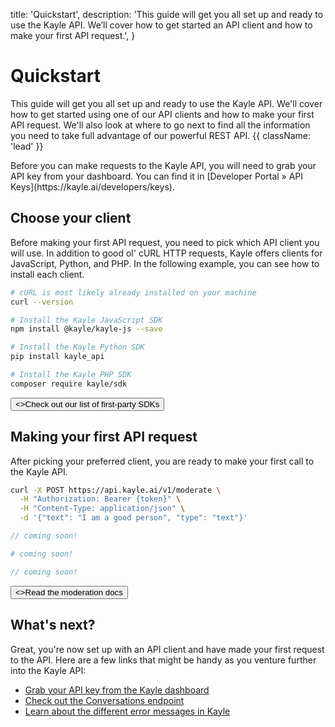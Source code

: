   title: 'Quickstart',
  description:
    'This guide will get you all set up and ready to use the Kayle API. We’ll cover how to get started an API client and how to make your first API request.',
}

# Quickstart

This guide will get you all set up and ready to use the Kayle API. We'll cover how to get started using one of our API clients and how to make your first API request. We'll also look at where to go next to find all the information you need to take full advantage of our powerful REST API. {{ className: 'lead' }}

<Note>
  Before you can make requests to the Kayle API, you will need to grab your
  API key from your dashboard. You can find it in [Developer Portal &raquo; API Keys](https://kayle.ai/developers/keys).
</Note>

## Choose your client

Before making your first API request, you need to pick which API client you will use. In addition to good ol' cURL HTTP requests, Kayle offers clients for JavaScript, Python, and PHP. In the following example, you can see how to install each client.

<CodeGroup>

```bash {{ title: 'cURL' }}
# cURL is most likely already installed on your machine
curl --version
```

```bash {{ language: 'js' }}
# Install the Kayle JavaScript SDK
npm install @kayle/kayle-js --save
```

```bash {{ language: 'python' }}
# Install the Kayle Python SDK
pip install kayle_api
```

```bash {{ language: 'php' }}
# Install the Kayle PHP SDK
composer require kayle/sdk
```

</CodeGroup>

<div className="not-prose">
  <Button href="/sdks" variant="text" arrow="right">
    <>Check out our list of first-party SDKs</>
  </Button>
</div>

## Making your first API request

After picking your preferred client, you are ready to make your first call to the Kayle API.

<CodeGroup tag="POST" label="/v1/moderate">

```bash {{ title: 'cURL' }}
curl -X POST https://api.kayle.ai/v1/moderate \
  -H "Authorization: Bearer {token}" \
  -H "Content-Type: application/json" \
  -d '{"text": "I am a good person", "type": "text"}'
```

```js
// coming soon!
```

```python
# coming soon!
```

```php
// coming soon!
```

</CodeGroup>

<div className="not-prose">
  <Button href="/docs/moderate/text" variant="text" arrow="right">
    <>Read the moderation docs</>
  </Button>
</div>

## What's next?

Great, you're now set up with an API client and have made your first request to the API. Here are a few links that might be handy as you venture further into the Kayle API:

- [Grab your API key from the Kayle dashboard](https://kayle.ai/developers/keys)
- [Check out the Conversations endpoint](/docs/moderate/text)
- [Learn about the different error messages in Kayle](/docs/errors)
